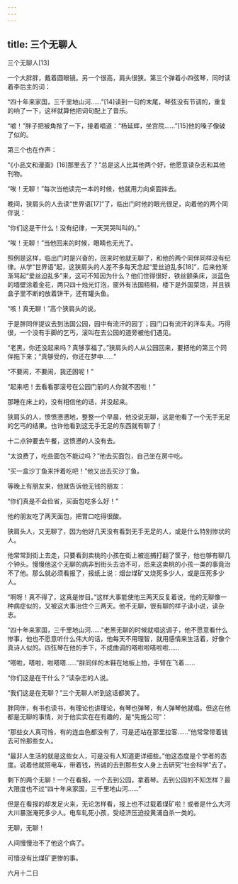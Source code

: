 ```yaml
---
---
---
```

title: 三个无聊人
---




三个无聊人[13]



一个大胖胖，戴着圆眼镜。另一个很高，肩头很狭。第三个弹着小四弦琴，同时读着李后主的词：

“四十年来家国，三千里地山河……”[14]读到一句的末尾，琴弦没有节调的，重复的响了一下，这样就算他把词句配上了音乐。

“嘘！”胖子把被角揿了一下，接着唱道：“杨延辉，坐宫院……”[15]他的嗓子像破了似的。

第三个也在作声：

“《小品文和漫画》[16]那里去了？”总是这人比其他两个好，他愿意读杂志和其他刊物。

“唉！无聊！”每次当他读完一本的时候，他就用力向桌面摔去。

晚间，狭肩头的人去读“世界语[17]”了，临出门时他的眼光很足，向着他的两个同伴说：

“你们这是干什么！没有纪律，一天哭哭叫叫的。”

“唉！无聊！”当他回来的时候，眼睛也无光了。

照例是这样，临出门时是兴奋的，回来时他就无聊了，和他的两个同伴同样没有纪律。从学“世界语”起，这狭肩头的人差不多每天念起“爱丝迫乱多[18]”，后来他渐渐骂起“爱丝迫乱多”来，这可不知因为什么？他们住得很好，铁丝颤条床，淡蓝色的墙壁涂着金花，两只四十烛光灯泡，窗外有法国梧桐，楼下是外国菜馆，并且铁盒子里不断的放着饼干，还有罐头鱼。

“咳！真无聊！”高个狭肩头的说。

于是胖同伴提议去到法国公园，园中有流汗的园丁；园门口有流汗的洋车夫。巧得很，一个没有手脚的乞丐，滚叫在去公园的道旁被他们遇见。

“老黑，你还没起来吗？真够享福了。”狭肩头的人从公园回来，要把他的第三个同伴拖下来；“真够受的，你还在梦中……”

“不要闹，不要闹，我还困呢！”

“起来吧！去看看那滚号在公园门前的人你就不困啦！”

那睡在床上的，没有相信他的话，并没起来。

狭肩头的人，愤愤懑懑地，整整一个早晨，他没说无聊，这是他看了一个无手无足的乞丐的结果。也许他看到这无手无足的东西就有聊了！

十二点钟要去午餐，这愤懑的人没有去。

“太浪费了，吃些面包不能过吗？”他去买面包，自己坐在房中吃。

“买一盒沙丁鱼来拌着吃吧！”他又出去买沙丁鱼。

等晚上有朋友来，他就告诉他无钱的朋友：

“你们真是不会俭省，买面包吃多么好！”

他的朋友吃了两天面包，把胃口吃得很酸。

狭肩头人，又无聊了，因为他好几天没有看到无手无足的人，或是什么特别惨状的人。

他常常到街上去走，只要看到卖桃的小孩在街上被巡捕打翻了筐子，他也够有聊几个钟头。慢慢他这个无聊的病非到街头去治不可，后来这卖桃的小孩一类的事竟治不了他。那么就必须看报了，报纸上说：烟台煤矿又烧死多少人，或是压死多少人。

“啊呀！真不得了，这真是惨目。”这样大事能使他三两天反复着说，他的无聊像一种病症似的，又被这大事治住个三两天。他不无聊，很有聊的样子读小说，读杂志。

“四十年来家国，三千里地山河……”老黑无聊的时候就唱这调子，他不愿意看什么惨事，他也不愿意听什么伟大的话，他每天不用理智，就用感情来生活着，好像个真诗人似的。四弦琴在他的手下，不成曲调的嗒啦啦嗒啦啦……

“嗒啦，嗒啦，啦嗒嗒……”胖同伴的木鞋在地板上拍，手臂在飞着……

“你们这是在干什么？”读杂志的人说。

“我们这是在无聊？”三个无聊人听到这话都笑了。

胖同伴，有书也读书，有理论也讲理论，有琴也弹琴，有人弹琴他就唱。但这在他都是无聊的事情，对于他实实在在有趣的，是“先施公司”：

“那些女人真可怜，有的连血色都没有了，可是还站在那里拉客……”他常常带着钱去可怜那些女人。

“最非人生活的就是这些女人，可是没有人知道更详细些。”他这态度是个学者的态度。说着他就搭电车，带着钱，热诚的去到那些女人身上去研究“社会科学”去了。

剩下的两个无聊！一个在看报，一个去到公园，拿着琴。去到公园的不知怎样？最大限度也不过“四十年来家国，三千里地山河……”

但是在看报的却发足火来，无论怎样看，报上也不过载着煤矿啦！或者是什么大河大川暴涨淹死多少人。电车轧死小孩，受经济压迫投黄浦自杀一类的。

无聊，无聊！

人间慢慢治不了他这个病了。

可惜没有比煤矿更惨的事。

六月十二日